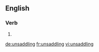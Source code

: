 ==English==

===Verb===
{{head|en}}

# {{present participle of|unsaddle}}

[[de:unsaddling]]
[[fr:unsaddling]]
[[vi:unsaddling]]